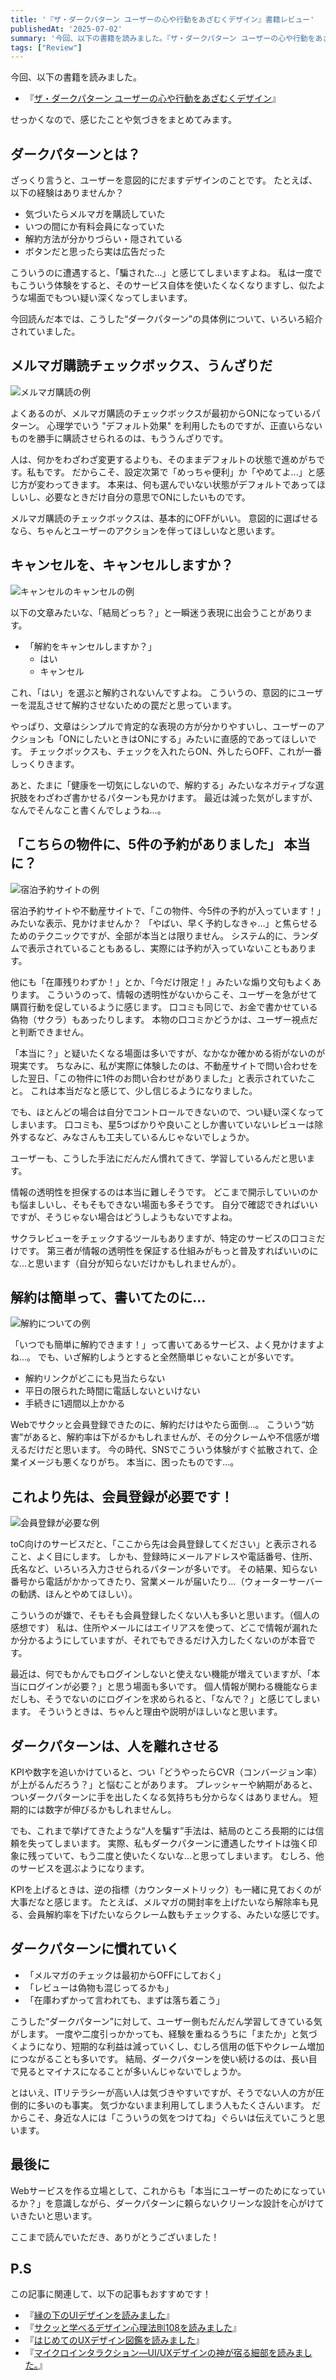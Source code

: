 ```yaml
---
title: '『ザ・ダークパターン ユーザーの心や行動をあざむくデザイン』書籍レビュー'
publishedAt: '2025-07-02'
summary: '今回、以下の書籍を読みました。『ザ・ダークパターン ユーザーの心や行動をあざむくデザイン』せっかくなので、感じたことや気づきをまとめてみます。'
tags: ["Review"]
---
```


今回、以下の書籍を読みました。

- 『[ザ・ダークパターン ユーザーの心や行動をあざむくデザイン](https://www.shoeisha.co.jp/book/detail/9784798177892)』

せっかくなので、感じたことや気づきをまとめてみます。

## ダークパターンとは？

ざっくり言うと、ユーザーを意図的にだますデザインのことです。
たとえば、以下の経験はありませんか？

- 気づいたらメルマガを購読していた
- いつの間にか有料会員になっていた
- 解約方法が分かりづらい・隠されている
- ボタンだと思ったら実は広告だった

こういうのに遭遇すると、「騙された…」と感じてしまいますよね。
私は一度でもこういう体験をすると、そのサービス自体を使いたくなくなりますし、似たような場面でもつい疑い深くなってしまいます。

今回読んだ本では、こうした“ダークパターン”の具体例について、いろいろ紹介されていました。

## メルマガ購読チェックボックス、うんざりだ

<Image
  src="https://res.cloudinary.com/silverbirder/image/upload/v1751369916/silver-birder.github.io/blog/%E3%83%A1%E3%83%AB%E3%83%9E%E3%82%AB%E3%82%99%E8%B3%BC%E8%AA%AD.png"
  width={1876}
  height={1220}
  alt="メルマガ購読の例"
/>

よくあるのが、メルマガ購読のチェックボックスが最初からONになっているパターン。
心理学でいう "デフォルト効果" を利用したものですが、正直いらないものを勝手に購読させられるのは、もううんざりです。

人は、何かをわざわざ変更するよりも、そのままデフォルトの状態で進めがちです。私もです。
だからこそ、設定次第で「めっちゃ便利」か「やめてよ...」と感じ方が変わってきます。
本来は、何も選んでいない状態がデフォルトであってほしいし、必要なときだけ自分の意思でONにしたいものです。

メルマガ購読のチェックボックスは、基本的にOFFがいい。
意図的に選ばせるなら、ちゃんとユーザーのアクションを伴ってほしいなと思います。

## キャンセルを、キャンセルしますか？

<Image
  src="https://res.cloudinary.com/silverbirder/image/upload/v1751369829/silver-birder.github.io/blog/%E3%82%AD%E3%83%A3%E3%83%B3%E3%82%BB%E3%83%AB%E3%81%AE%E3%82%AD%E3%83%A3%E3%83%B3%E3%82%BB%E3%83%AB.png"
  width={1870}
  height={1204}
  alt="キャンセルのキャンセルの例"
/>

以下の文章みたいな、「結局どっち？」と一瞬迷う表現に出会うことがあります。

- 「解約をキャンセルしますか？」
  - はい
  - キャンセル

これ、「はい」を選ぶと解約されないんですよね。
こういうの、意図的にユーザーを混乱させて解約させないための罠だと思っています。

やっぱり、文章はシンプルで肯定的な表現の方が分かりやすいし、ユーザーのアクションも「ONにしたいときはONにする」みたいに直感的であってほしいです。
チェックボックスも、チェックを入れたらON、外したらOFF、これが一番しっくりきます。

あと、たまに「健康を一切気にしないので、解約する」みたいなネガティブな選択肢をわざわざ書かせるパターンも見かけます。
最近は減った気がしますが、なんでそんなこと書くんでしょうね…。

## 「こちらの物件に、5件の予約がありました」 本当に？

<Image
  src="https://res.cloudinary.com/silverbirder/image/upload/v1751369829/silver-birder.github.io/blog/%E5%AE%BF%E6%B3%8A%E3%82%B5%E3%82%A4%E3%83%88%E3%81%AE%E4%BE%8B.png"
  width={1892}
  height={1306}
  alt="宿泊予約サイトの例"
/>

宿泊予約サイトや不動産サイトで、「この物件、今5件の予約が入っています！」みたいな表示、見かけませんか？
「やばい、早く予約しなきゃ…」と焦らせるためのテクニックですが、全部が本当とは限りません。
システム的に、ランダムで表示されていることもあるし、実際には予約が入っていないこともあります。

他にも「在庫残りわずか！」とか、「今だけ限定！」みたいな煽り文句もよくあります。
こういうのって、情報の透明性がないからこそ、ユーザーを急がせて購買行動を促しているように感じます。
口コミも同じで、お金で書かせている偽物（サクラ）もあったりします。
本物の口コミかどうかは、ユーザー視点だと判断できません。

「本当に？」と疑いたくなる場面は多いですが、なかなか確かめる術がないのが現実です。
ちなみに、私が実際に体験したのは、不動産サイトで問い合わせをした翌日、「この物件に1件のお問い合わせがありました」と表示されていたこと。
これは本当だなと感じて、少し信じるようになりました。

でも、ほとんどの場合は自分でコントロールできないので、つい疑い深くなってしまいます。
口コミも、星5つばかりや良いことしか書いていないレビューは除外するなど、みなさんも工夫しているんじゃないでしょうか。

ユーザーも、こうした手法にだんだん慣れてきて、学習しているんだと思います。

情報の透明性を担保するのは本当に難しそうです。
どこまで開示していいのかも悩ましいし、そもそもできない場面も多そうです。
自分で確認できればいいですが、そうじゃない場合はどうしようもないですよね。

サクラレビューをチェックするツールもありますが、特定のサービスの口コミだけです。
第三者が情報の透明性を保証する仕組みがもっと普及すればいいのにな…と思います（自分が知らないだけかもしれませんが）。

## 解約は簡単って、書いてたのに...

<Image
  src="https://res.cloudinary.com/silverbirder/image/upload/v1751369829/silver-birder.github.io/blog/%E8%A7%A3%E7%B4%84%E3%81%AB%E3%81%A4%E3%81%84%E3%81%A6.png"
  width={1880}
  height={1312}
  alt="解約についての例"
/>

「いつでも簡単に解約できます！」って書いてあるサービス、よく見かけますよね...。
でも、いざ解約しようとすると全然簡単じゃないことが多いです。

- 解約リンクがどこにも見当たらない
- 平日の限られた時間に電話しないといけない
- 手続きに1週間以上かかる

Webでサクッと会員登録できたのに、解約だけはやたら面倒…。
こういう“妨害”があると、解約率は下がるかもしれませんが、その分クレームや不信感が増えるだけだと思います。
今の時代、SNSでこういう体験がすぐ拡散されて、企業イメージも悪くなりがち。
本当に、困ったものです…。

## これより先は、会員登録が必要です！

<Image
  src="https://res.cloudinary.com/silverbirder/image/upload/v1751369829/silver-birder.github.io/blog/%E4%BC%9A%E5%93%A1%E7%99%BB%E9%8C%B2%E3%81%8B%E3%82%99%E5%BF%85%E8%A6%81.png"
  width={1868}
  height={1224}
  alt="会員登録が必要な例"
/>

toC向けのサービスだと、「ここから先は会員登録してください」と表示されること、よく目にします。
しかも、登録時にメールアドレスや電話番号、住所、氏名など、いろいろ入力させられるパターンが多いです。
その結果、知らない番号から電話がかかってきたり、営業メールが届いたり…（ウォーターサーバーの勧誘、ほんとやめてほしい）。

こういうのが嫌で、そもそも会員登録したくない人も多いと思います。（個人の感想です）
私は、住所やメールにはエイリアスを使って、どこで情報が漏れたか分かるようにしていますが、それでもできるだけ入力したくないのが本音です。

最近は、何でもかんでもログインしないと使えない機能が増えていますが、「本当にログインが必要？」と思う場面も多いです。
個人情報が関わる機能ならまだしも、そうでないのにログインを求められると、「なんで？」と感じてしまいます。
そういうときは、ちゃんと理由や説明がほしいなと思います。

## ダークパターンは、人を離れさせる

KPIや数字を追いかけていると、つい「どうやったらCVR（コンバージョン率）が上がるんだろう？」と悩むことがあります。
プレッシャーや納期があると、ついダークパターンに手を出したくなる気持ちも分からなくはありません。
短期的には数字が伸びるかもしれませんし。

でも、これまで挙げてきたような“人を騙す”手法は、結局のところ長期的には信頼を失ってしまいます。
実際、私もダークパターンに遭遇したサイトは強く印象に残っていて、もう二度と使いたくないな…と思ってしまいます。
むしろ、他のサービスを選ぶようになります。

KPIを上げるときは、逆の指標（カウンターメトリック）も一緒に見ておくのが大事だなと感じます。
たとえば、メルマガの開封率を上げたいなら解除率も見る、会員解約率を下げたいならクレーム数もチェックする、みたいな感じです。

## ダークパターンに慣れていく

- 「メルマガのチェックは最初からOFFにしておく」
- 「レビューは偽物も混じってるかも」
- 「在庫わずかって言われても、まずは落ち着こう」

こうした“ダークパターン”に対して、ユーザー側もだんだん学習してきている気がします。
一度や二度引っかかっても、経験を重ねるうちに「またか」と気づくようになり、短期的な利益は減っていくし、むしろ信用の低下やクレーム増加につながることも多いです。
結局、ダークパターンを使い続けるのは、長い目で見るとマイナスになることが多いんじゃないでしょうか。

とはいえ、ITリテラシーが高い人は気づきやすいですが、そうでない人の方が圧倒的に多いのも事実。
気づかないまま利用してしまう人もたくさんいます。
だからこそ、身近な人には「こういうの気をつけてね」ぐらいは伝えていこうと思います。

## 最後に

Webサービスを作る立場として、これからも「本当にユーザーのためになっているか？」を意識しながら、ダークパターンに頼らないクリーンな設計を心がけていきたいと思います。

ここまで読んでいただき、ありがとうございました！

## P.S

この記事に関連して、以下の記事もおすすめです！

- 『[縁の下のUIデザインを読みました](../en-no-shita-ui-design/)』
- 『[サクッと学べるデザイン心理法則108を読みました](../review_of_108-design-psychology-laws-you-can-learn-quickly/)』
- 『[はじめてのUXデザイン図鑑を読みました](../review_of_hajimete-no-ux-zukan/)』
- 『[マイクロインタラクション―UI/UXデザインの神が宿る細部を読みました。](../micro-interactions-the-god-given-details-of-ui-ux-design/)』
